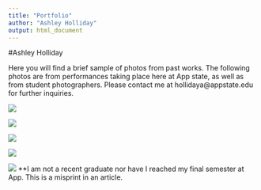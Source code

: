 ```yaml
---
title: "Portfolio"
author: "Ashley Holliday"
output: html_document
---
```

#Ashley Holliday

Here you will find a brief sample of photos from past works. The following photos are from performances taking place here at App state, as well as from student photographers. Please contact me at hollidaya@appstate.edu for further inquiries.



![](https://raw.githubusercontent.com/hollidaya/hollidaya.github.io/master/IMG_0718-1.jpeg)

![](https://raw.githubusercontent.com/hollidaya/hollidaya.github.io/8f568387c7422bca932024b4e88bf8c17dd57824/IMG_0720-1.jpeg)

![](https://raw.githubusercontent.com/hollidaya/hollidaya.github.io/master/IMG_0719-1.jpeg)


![](https://raw.githubusercontent.com/hollidaya/hollidaya.github.io/master/IMG_0368.jpeg)

![](https://raw.githubusercontent.com/hollidaya/hollidaya.github.io/master/IMG_0731.jpeg)
**I am not a recent graduate nor have I reached my final semester at App. This is a misprint in an article.  

